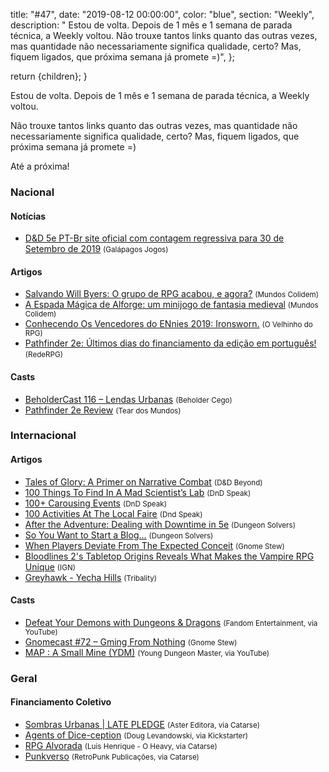 
  title: "#47",
  date: "2019-08-12 00:00:00",
  color: "blue",
  section: "Weekly",
  description:
    "    Estou de volta. Depois de 1 mês e 1 semana de parada técnica, a Weekly voltou. Não trouxe tantos links quanto das outras vezes, mas quantidade não necessariamente significa qualidade, certo? Mas, fiquem ligados, que próxima semana já promete =)",
};

  return <InternalLayout meta={meta}>{children}</InternalLayout>;
}

Estou de volta. Depois de 1 mês e 1 semana de parada técnica, a Weekly voltou.

Não trouxe tantos links quanto das outras vezes, mas quantidade não necessariamente significa qualidade, certo? Mas, fiquem ligados, que próxima semana já promete =)

Até a próxima!

### Nacional

#### Notícias

- [D&amp;D 5e PT-Br site oficial com contagem regressiva para 30 de Setembro de 2019] <small>(Galápagos Jogos)</small>

#### Artigos

- [Salvando Will Byers: O grupo de RPG acabou, e agora?] <small>(Mundos Colidem)</small>
- [A Espada Mágica de Alforge: um minijogo de fantasia medieval] <small>(Mundos Colidem)</small>
- [Conhecendo Os Vencedores do ENnies 2019: Ironsworn.] <small>(O Velhinho do RPG)</small>
- [Pathfinder 2e: Últimos dias do financiamento da edição em português!] <small>(RedeRPG)</small>

#### Casts

- [BeholderCast 116 – Lendas Urbanas] <small>(Beholder Cego)</small>
- [Pathfinder 2e Review] <small>(Tear dos Mundos)</small>

### Internacional

#### Artigos

- [Tales of Glory: A Primer on Narrative Combat] <small>(D&amp;D Beyond)</small>
- [100 Things To Find In A Mad Scientist’s Lab] <small>(DnD Speak)</small>
- [100+ Carousing Events] <small>(DnD Speak)</small>
- [100 Activities At The Local Faire] <small>(Dnd Speak)</small>
- [After the Adventure: Dealing with Downtime in 5e] <small>(Dungeon Solvers)</small>
- [So You Want to Start a Blog…] <small>(Dungeon Solvers)</small>
- [When Players Deviate From The Expected Conceit] <small>(Gnome Stew)</small>
- [Bloodlines 2&#039;s Tabletop Origins Reveals What Makes the Vampire RPG Unique] <small>(IGN)</small>
- [Greyhawk - Yecha Hills] <small>(Tribality)</small>

#### Casts

- [Defeat Your Demons with Dungeons &amp; Dragons] <small>(Fandom Entertainment, via YouTube)</small>
- [Gnomecast #72 – Gming From Nothing] <small>(Gnome Stew)</small>
- [MAP : A Small Mine (YDM)] <small>(Young Dungeon Master, via YouTube)</small>

### Geral

#### Financiamento Coletivo

- [Sombras Urbanas | LATE PLEDGE] <small>(Aster Editora, via Catarse)</small>
- [Agents of Dice-ception] <small>(Doug Levandowski, via Kickstarter)</small>
- [RPG Alvorada] <small>(Luis Henrique - O Heavy, via Catarse)</small>
- [Punkverso] <small>(RetroPunk Publicações, via Catarse)</small>

[after the adventure: dealing with downtime in 5e]: https://www.dungeonsolvers.com/2019/08/06/after-the-adventure-dealing-with-downtime-in-5e/
[when players deviate from the expected conceit]: https://gnomestew.com/when-players-deviate-from-the-expected-conceit/
[greyhawk - yecha hills]: https://www.tribality.com/2019/08/07/greyhawk-yecha-hills/
[100 activities at the local faire]: http://dndspeak.com/2019/08/100-activities-at-the-local-faire/
[gnomecast #72 – gming from nothing]: https://gnomestew.com/gnomecast-72-gming-from-nothing/
[100+ carousing events]: http://dndspeak.com/2019/08/100-carousing-events/
[so you want to start a blog…]: https://www.dungeonsolvers.com/2019/08/09/so-you-want-to-start-a-blog/
[100 things to find in a mad scientist’s lab]: http://dndspeak.com/2019/08/100-things-to-find-in-a-mad-scientists-lab/
[salvando will byers: o grupo de rpg acabou, e agora?]: https://www.mundoscolidem.com.br/salvando-will-bayers/
[bloodlines 2&#039;s tabletop origins reveals what makes the vampire rpg unique]: https://www.ign.com/articles/2019/08/09/bloodlines-2-vampire-masquerade-tabletop-rules
[punkverso]: https://www.catarse.me/punkverso
[map : a small mine (ydm)]: https://www.youtube.com/watch?v=nRxy3rUYrXU
[agents of dice-ception]: https://www.kickstarter.com/projects/1610277086/agents-of-dice-ception
[tales of glory: a primer on narrative combat]: https://www.dndbeyond.com/posts/522-tales-of-glory-a-primer-on-narrative-combat
[sombras urbanas | late pledge]: https://www.catarse.me/sombrasurbanas_pre
[beholdercast 116 – lendas urbanas]: http://podcast.beholdercego.com/beholdercast-116-lendas-urbanas/
[rpg alvorada]: https://www.catarse.me/AlvoradaRPG
[a espada mágica de alforge: um minijogo de fantasia medieval]: https://www.mundoscolidem.com.br/alforge/
[d&amp;d 5e pt-br site oficial com contagem regressiva para 30 de setembro de 2019]: https://asmodee.galapagosjogos.com.br/dnd-teaser
[defeat your demons with dungeons &amp; dragons]: https://www.youtube.com/watch?v=9gUcx45ryT0
[pathfinder 2e review]: https://www.youtube.com/playlist?list=PLEIa87gfJJg0X_Q5Q-IWJjMdN4HtdXoth
[pathfinder 2e: últimos dias do financiamento da edição em português!]: https://www.rederpg.com.br/2019/08/11/pathfinder-2e-ultimos-dias-do-financiamento-da-edicao-em-portugues/
[conhecendo os vencedores do ennies 2019: ironsworn.]: https://ovelhinhodorpg.wordpress.com/2019/08/11/conhecendo-os-vencedores-do-ennies-2019-ironsworn/

